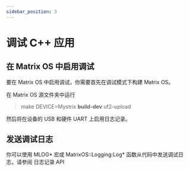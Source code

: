 ```yaml
---
sidebar_position: 3
---
```



# 调试 C++ 应用


## 在 Matrix OS 中启用调试
要在 Matrix OS 中启用调试，你需要首先在调试模式下构建 Matrix OS。

在 Matrix OS 源文件夹中运行
> make DEVICE=Mystrix **build-dev** uf2-upload

然后将在设备的 USB 和硬件 UART 上启用日志记录。

## 发送调试日志

你可以使用 MLOG* 宏或 MatrixOS::Logging:Log* 函数从代码中发送调试日志。请参阅 <DocLink to="/docs/Developer/MatrixOSApplicationCppAPI/Logging">日志记录 API</DocLink>